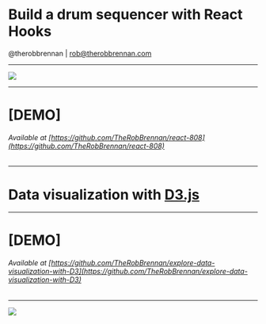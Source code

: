 
# Build a drum sequencer with React Hooks
@therobbrennan | [rob@therobbrennan.com](mailto:rob@therobbrennan.com)

---
<Image src='images/react-808.gif' size='90%' />

---
# [DEMO]

###### Available at [https://github.com/TheRobBrennan/react-808](https://github.com/TheRobBrennan/react-808)

---
# Data visualization with [D3.js](https://d3js.org/)

---
# [DEMO]

###### Available at [https://github.com/TheRobBrennan/explore-data-visualization-with-D3](https://github.com/TheRobBrennan/explore-data-visualization-with-D3)

---
<Image src='images/rob-brennan.jpg' />
